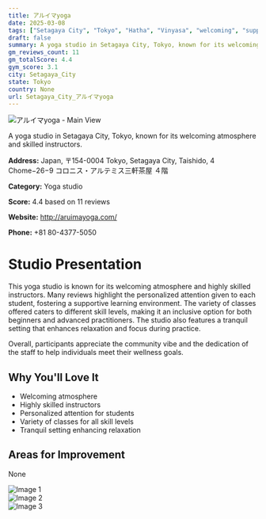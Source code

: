 ```yaml
---
title: アルイマyoga
date: 2025-03-08
tags: ["Setagaya City", "Tokyo", "Hatha", "Vinyasa", "welcoming", "supportive", "Setagaya City"]  
draft: false
summary: A yoga studio in Setagaya City, Tokyo, known for its welcoming atmosphere and skilled instructors.
gm_reviews_count: 11
gm_totalScore: 4.4
gym_score: 3.1
city: Setagaya_City
state: Tokyo
country: None
url: Setagaya_City_アルイマyoga
---
```


<div className="aspect-[16/9] relative my-8">
  <img 
    src="https://lh5.googleusercontent.com/p/AF1QipPgaUeeGYkZpiiBq1x1skRsOG5Z-Cobp5rdjVhJ=w1920-h1080-k-no"
    alt="アルイマyoga - Main View"
    className="object-cover absolute inset-0 w-full h-full rounded-lg"
  />
</div>

A yoga studio in Setagaya City, Tokyo, known for its welcoming atmosphere and skilled instructors.

**Address:** Japan, 〒154-0004 Tokyo, Setagaya City, Taishido, 4 Chome−26−9 コロニス・アルテミス三軒茶屋 ４階

**Category:** Yoga studio

**Score:** 4.4 based on 11 reviews

**Website:** http://aruimayoga.com/

**Phone:** +81 80-4377-5050

# Studio Presentation

This yoga studio is known for its welcoming atmosphere and highly skilled instructors. Many reviews highlight the personalized attention given to each student, fostering a supportive learning environment. The variety of classes offered caters to different skill levels, making it an inclusive option for both beginners and advanced practitioners. The studio also features a tranquil setting that enhances relaxation and focus during practice.

Overall, participants appreciate the community vibe and the dedication of the staff to help individuals meet their wellness goals.

## Why You'll Love It

- Welcoming atmosphere
- Highly skilled instructors
- Personalized attention for students
- Variety of classes for all skill levels
- Tranquil setting enhancing relaxation

## Areas for Improvement

None

<div className="grid grid-cols-1 xl:grid-cols-2 gap-4 my-8">
<div className="aspect-[4/3] relative"><img src="https://lh5.googleusercontent.com/p/AF1QipNwmVLoQhdV4_KqQBMwURcFjBZzWv-ta5ijE31h=w1920-h1080-k-no" alt="Image 1" className="object-cover absolute inset-0 w-full h-full rounded-lg" /></div>
<div className="aspect-[4/3] relative"><img src="https://lh5.googleusercontent.com/p/AF1QipNalBG49DyWcqVM-CD8vgDWj_X6Ow16XA3gHxVr=w1920-h1080-k-no" alt="Image 2" className="object-cover absolute inset-0 w-full h-full rounded-lg" /></div>
<div className="aspect-[4/3] relative"><img src="https://streetviewpixels-pa.googleapis.com/v1/thumbnail?panoid=evXz1_Fi0QBubpSh698c4w&cb_client=maps_sv.tactile.gps&w=203&h=100&yaw=157.53294&pitch=0&thumbfov=100" alt="Image 3" className="object-cover absolute inset-0 w-full h-full rounded-lg" /></div>
</div>